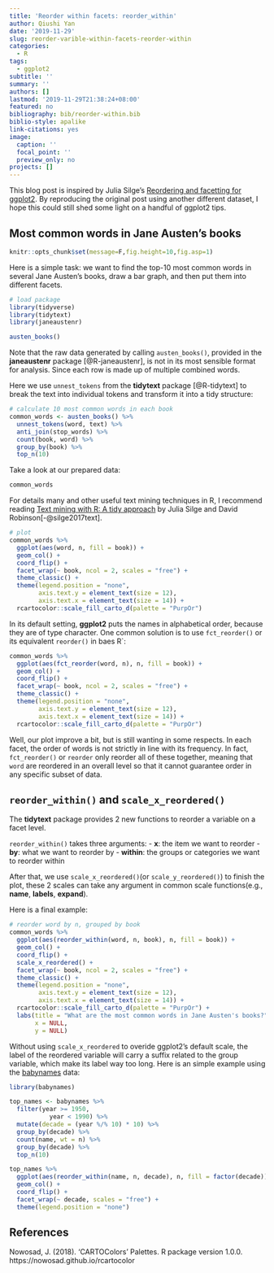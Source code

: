 ```yaml
---
title: 'Reorder within facets: reorder_within'
author: Qiushi Yan
date: '2019-11-29'
slug: reorder-varible-within-facets-reorder-within
categories:
  - R
tags:
  - ggplot2
subtitle: ''
summary: ''
authors: []
lastmod: '2019-11-29T21:38:24+08:00'
featured: no
bibliography: bib/reorder-within.bib
biblio-style: apalike
link-citations: yes
image:
  caption: ''
  focal_point: ''
  preview_only: no
projects: []
---
```


This blog post is inspired by Julia Silge's [
Reordering and facetting for ggplot2
](https://juliasilge.com/blog/reorder-within/). By reproducing the original post using another different dataset, I hope this could still shed some light on a handful of ggplot2 tips.   

## Most common words in Jane Austen's books  

```r
knitr::opts_chunk$set(message=F,fig.height=10,fig.asp=1)
```

Here is a simple task: we want to find the top-10 most common words in several Jane Austen's books, draw a bar graph, and then put them into different facets.  

```r
# load package
library(tidyverse)
library(tidytext)
library(janeaustenr)

austen_books()
```

Note that the raw data generated by calling `austen_books()`, provided in the **janeaustenr** package [@R-janeaustenr], is not in its most sensible format for analysis. Since each row is made up of multiple combined words.  


Here we use `unnest_tokens` from the **tidytext** package [@R-tidytext] to break the text into individual tokens and transform it into a tidy structure:  

```r
# calculate 10 most common words in each book
common_words <- austen_books() %>%
  unnest_tokens(word, text) %>% 
  anti_join(stop_words) %>% 
  count(book, word) %>% 
  group_by(book) %>% 
  top_n(10)
```

Take a look at our prepared data:  
```r
common_words
```

For details many and other useful text mining techniques in R, I recommend reading [Text mining with R: A tidy approach](Text Mining with R: A tidy approach) by Julia Silge and David Robinson[-@silge2017text].  

```r
# plot
common_words %>% 
  ggplot(aes(word, n, fill = book)) +
  geom_col() + 
  coord_flip() + 
  facet_wrap(~ book, ncol = 2, scales = "free") + 
  theme_classic() + 
  theme(legend.position = "none", 
        axis.text.y = element_text(size = 12),
        axis.text.x = element_text(size = 14)) +
  rcartocolor::scale_fill_carto_d(palette = "PurpOr")
```

In its default setting, **ggplot2** puts the names in alphabetical order, because they are of type character.  One common solution is to use `fct_reorder()` or its equivalent `reorder()` in baes R`:  

```r
common_words %>% 
  ggplot(aes(fct_reorder(word, n), n, fill = book)) +
  geom_col() + 
  coord_flip() + 
  facet_wrap(~ book, ncol = 2, scales = "free") + 
  theme_classic() + 
  theme(legend.position = "none", 
        axis.text.y = element_text(size = 12),
        axis.text.x = element_text(size = 14)) +
  rcartocolor::scale_fill_carto_d(palette = "PurpOr")
```

Well, our plot improve a bit, but is still wanting in some respects. In each facet, the order of words is not strictly in line with its frequency. In fact, `fct_reorder()` or `reorder` only reorder all of these together, meaning that `word` are reordered in an overall level so that it cannot guarantee order in any specific subset of data.  

## `reorder_within()` and `scale_x_reordered()`  

The **tidytext** package provides 2 new functions to reorder a variable on a facet level.

`reorder_within()` takes three arguments:
- **x**: the item we want to reorder
- **by**: what we want to reorder by
- **within**: the groups or categories we want to reorder within

After that, we use `scale_x_reordered()`(or `scale_y_reordered()`) to finish the plot, these 2 scales can take any argument in common scale functions(e.g., **name**, **labels**, **expand**).

Here is a final example:  
```r
# reorder word by n, grouped by book
common_words %>% 
  ggplot(aes(reorder_within(word, n, book), n, fill = book)) +
  geom_col() + 
  coord_flip() + 
  scale_x_reordered() + 
  facet_wrap(~ book, ncol = 2, scales = "free") + 
  theme_classic() + 
  theme(legend.position = "none", 
        axis.text.y = element_text(size = 12),
        axis.text.x = element_text(size = 14)) +
  rcartocolor::scale_fill_carto_d(palette = "PurpOr") +
  labs(title = "What are the most common words in Jane Austen's books?",
       x = NULL,
       y = NULL)
```


Without using `scale_x_reordered` to overide ggplot2's default scale, the label of the reordered variable will carry a suffix related to the group variable, which make its label way too long. Here is an simple example using the [babynames](https://github.com/hadley/babynames) data: 

```r
library(babynames)

top_names <- babynames %>% 
  filter(year >= 1950,
           year < 1990) %>% 
  mutate(decade = (year %/% 10) * 10) %>% 
  group_by(decade) %>%
  count(name, wt = n) %>% 
  group_by(decade) %>% 
  top_n(10)

top_names %>% 
  ggplot(aes(reorder_within(name, n, decade), n, fill = factor(decade))) + 
  geom_col() + 
  coord_flip() + 
  facet_wrap(~ decade, scales = "free") + 
  theme(legend.position = "none")
```






## References  

Nowosad, J. (2018). 'CARTOColors' Palettes. R package version 1.0.0. https://nowosad.github.io/rcartocolor